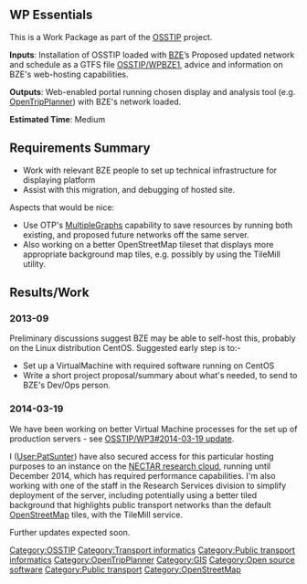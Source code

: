 == WP Essentials ==

This is a Work Package as part of the [[OSSTIP]] project.

'''Inputs''': Installation of OSSTIP loaded with [[BZE]]’s Proposed updated network and schedule as a GTFS file [[OSSTIP/WPBZE1]], advice and information on BZE's web-hosting capabilities. 

'''Outputs''': Web-enabled portal running chosen display and analysis tool (e.g. [[OpenTripPlanner]]) with BZE's network loaded.

'''Estimated Time''': Medium

== Requirements Summary ==

* Work with relevant BZE people to set up technical infrastructure for displaying platform
* Assist with this migration, and debugging of hosted site.

Aspects that would be nice:
* Use OTP's [https://github.com/opentripplanner/OpenTripPlanner/wiki/MultipleGraphs MultipleGraphs] capability to save resources by running both existing, and proposed future networks off the same server.
* Also working on a better OpenStreetMap tileset that displays more appropriate background map tiles, e.g. possibly by using the TileMill utility.

== Results/Work ==

=== 2013-09 ===

Preliminary discussions suggest BZE may be able to self-host this, probably on the Linux distribution CentOS. Suggested early step is to:-
* Set up a VirtualMachine with required software running on CentOS
* Write a short project proposal/summary about what's needed, to send to BZE's Dev/Ops person.

=== 2014-03-19 ===

We have been working on better Virtual Machine processes for the set up of production servers - see [[OSSTIP/WP3#2014-03-19 update]].

I ([[User:PatSunter]]) have also secured access for this particular hosting purposes to an instance on the [http://www.nectar.org.au/research-cloud NECTAR research cloud], running until December 2014, which has required performance capabilities. I'm also working with one of the staff in the Research Services division to simplify deployment of the server, including potentially using a better tiled background that highlights public transport networks than the default [[OpenStreetMap]] tiles, with the TileMill service.

Further updates expected soon.

[[Category:OSSTIP]]
[[Category:Transport informatics]][[Category:Public transport informatics]]
[[Category:OpenTripPlanner]]
[[Category:GIS]]
[[Category:Open source software]]
[[Category:Public transport]]
[[Category:OpenStreetMap]]